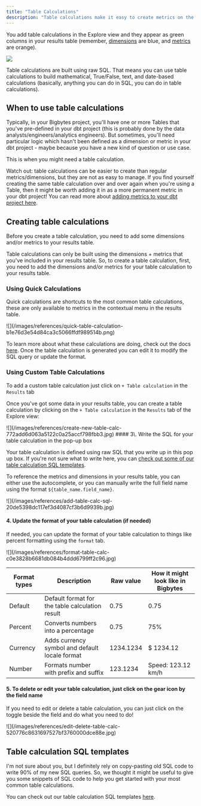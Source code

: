 ```yaml
---
title: "Table Calculations"
description: "Table calculations make it easy to create metrics on the fly (for example, aggregating the data in your table over some window, or getting a running total of a column)."
---
```


You add table calculations in the Explore view and they appear as green columns in your results table (remember, [dimensions](references/dimensions) are blue, and [metrics](references/metrics) are orange).

<Frame>
  <img src="/images/references/table-calculations-add-a932fb32af1dc604d4ef709886f9a833.jpg"/>
</Frame>

Table calculations are built using raw SQL. That means you can use table calculations to build mathematical, True/False, text, and date-based calculations (basically, anything you can do in SQL, you can do in table calculations).

## When to use table calculations

Typically, in your Bigbytes project, you'll have one or more Tables that you've pre-defined in your dbt project (this is probably done by the data analysts/engineers/analytics engineers). But sometimes, you'll need particular logic which hasn't been defined as a dimension or metric in your dbt project - maybe because you have a new kind of question or use case.

This is when you might need a table calculation.

Watch out: table calculations can be easier to create than regular metrics/dimensions, but they are not as easy to manage. If you find yourself creating the same table calculation over and over again when you're using a Table, then it might be worth adding it in as a more permanent metric in your dbt project! You can read more about [adding metrics to your dbt project here](references/metrics).

## Creating table calculations

Before you create a table calculation, you need to add some dimensions and/or metrics to your results table.

Table calculations can only be built using the dimensions + metrics that you've included in your results table. So, to create a table calculation, first, you need to add the dimensions and/or metrics for your table calculation to your results table.

### Using Quick Calculations

Quick calculations are shortcuts to the most common table calculations, these are only available to metrics in the contextual menu in the results table.

<Frame>
![](/images/references/quick-table-calculation-b1e76d3e54d84ca3c5066ffdf989514b.png)
</Frame>

To learn more about what these calculations are doing, check out the docs [here](/guides/table-calculations/sql-templates). Once the table calculation is generated you can edit it to modify the SQL query or update the format.

### Using Custom Table Calculations

To add a custom table calculation just click on `+ Table calculation` in the `Results` tab

Once you've got some data in your results table, you can create a table calculation by clicking on the `+ Table calculation` in the `Results` tab of the Explore view:

<Frame>
  ![](/images/references/create-new-table-calc-772add6d063a5122c0a25accf798fbb3.jpg)
</Frame>
#### 3\. Write the SQL for your table calculation in the pop-up box

Your table calculation is defined using raw SQL that you write up in this pop up box. If you're not sure what to write here, you can [check out some of our table calculation SQL templates](#table-calculation-sql-templates).

To reference the metrics and dimensions in your results table, you can either use the autocomplete, or you can manually write the full field name using the format `${table_name.field_name}`.

<Frame>
 ![](/images/references/add-table-calc-sql-20de5398dc117ef3d4087cf3b6d9939b.jpg)
</Frame>


#### 4\. Update the format of your table calculation (if needed)

If needed, you can update the format of your table calculation to things like percent formatting using the `format` tab.

<Frame>
  ![](/images/references/format-table-calc-c0e3828b6681db084b4ddd6799ff2c96.jpg)
</Frame>

| Format types | Description                                     | Raw value | How it might look like in Bigbytes |
| ------------ | ----------------------------------------------- | --------- | ----------------------------------- |
| Default      | Default format for the table calculation result | 0.75      | 0.75                                |
| Percent      | Converts numbers into a percentage              | 0.75      | 75%                                 |
| Currency     | Adds currency symbol and default locale format  | 1234.1234 | $ 1234.12                           |
| Number       | Formats number with prefix and suffix           | 123.1234  | Speed: 123.12 km/h                  |

#### 5\. To delete or edit your table calculation, just click on the gear icon by the field name

If you need to edit or delete a table calculation, you can just click on the toggle beside the field and do what you need to do!

<Frame>
  ![](/images/references/edit-delete-table-calc-520776c8631697527bf3760000dce88e.jpg)
</Frame>


## Table calculation SQL templates
I'm not sure about you, but I definitely rely on copy-pasting old SQL code to write 90% of my new SQL queries. So, we thought it might be useful to give you some snippets of SQL code to help you get started with your most common table calculations.

You can check out our table calculation SQL templates [here](/guides/table-calculations/sql-templates).
